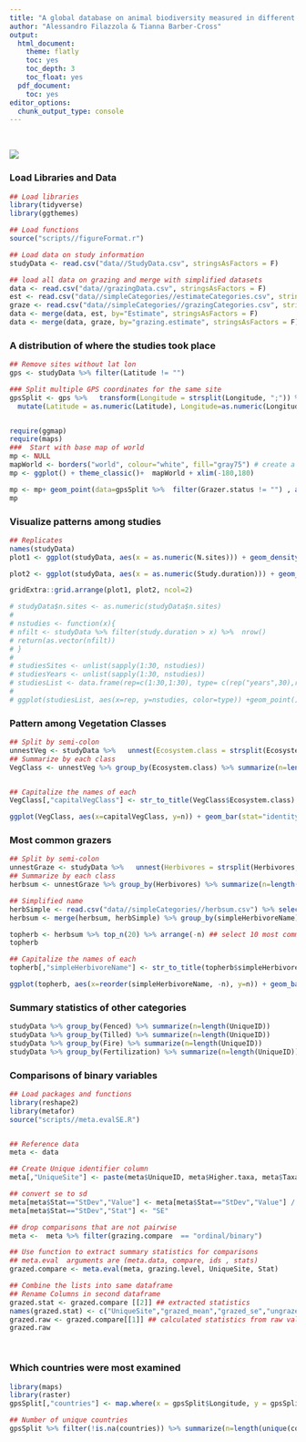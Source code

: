 ```yaml
---
title: "A global database on animal biodiversity measured in different grazing treatments"
author: "Alessandro Filazzola & Tianna Barber-Cross"
output:
  html_document:
    theme: flatly
    toc: yes
    toc_depth: 3
    toc_float: yes
  pdf_document:
    toc: yes
editor_options: 
  chunk_output_type: console
---
```

<br>  


![](./grazing.jpg)

### Load Libraries and Data
```r
## Load libraries
library(tidyverse)
library(ggthemes)

## Load functions
source("scripts//figureFormat.r")

## Load data on study information
studyData <- read.csv("data//StudyData.csv", stringsAsFactors = F)

## load all data on grazing and merge with simplified datasets
data <- read.csv("data//grazingData.csv", stringsAsFactors = F)
est <- read.csv("data//simpleCategories//estimateCategories.csv", stringsAsFactors = F)
graze <- read.csv("data//simpleCategories//grazingCategories.csv", stringsAsFactors = F)
data <- merge(data, est, by="Estimate", stringsAsFactors = F)
data <- merge(data, graze, by="grazing.estimate", stringsAsFactors = F)

```

### A distribution of where the studies took place
```r

## Remove sites without lat lon
gps <- studyData %>% filter(Latitude != "")

### Split multiple GPS coordinates for the same site
gpsSplit <- gps %>%   transform(Longitude = strsplit(Longitude, ";")) %>%   transform(Latitude = strsplit(Latitude, ";"))  %>%   unnest(Longitude, Latitude) %>% ## unnest lat/lon 
  mutate(Latitude = as.numeric(Latitude), Longitude=as.numeric(Longitude))


require(ggmap)
require(maps)
###  Start with base map of world
mp <- NULL
mapWorld <- borders("world", colour="white", fill="gray75") # create a layer of borders
mp <- ggplot() + theme_classic()+  mapWorld + xlim(-180,180)

mp <- mp+ geom_point(data=gpsSplit %>%  filter(Grazer.status != "") , aes(x=Longitude, y=Latitude, color=Grazer.status), size=2, pch=19) + scale_color_manual(values=c("#D55E00", "#E69F00", "#56B4E9","grey50")) + ylab("Latitude") + xlab("Longitude") 
mp

```


### Visualize patterns among studies
```r
## Replicates
names(studyData)
plot1 <- ggplot(studyData, aes(x = as.numeric(N.sites))) + geom_density(fill="Grey50") + theme_Publication() + xlab("Number of sites") + ylab("Frequency of studies") + scale_x_continuous(trans =  "log2")

plot2 <- ggplot(studyData, aes(x = as.numeric(Study.duration))) + geom_density(fill="Grey50") + theme_Publication() + xlab("Duration of study in years") + ylab("Frequency of studies")+ scale_x_continuous(trans =  "log2")

gridExtra::grid.arrange(plot1, plot2, ncol=2)

# studyData$n.sites <- as.numeric(studyData$n.sites)
# 
# nstudies <- function(x){
# nfilt <- studyData %>% filter(study.duration > x) %>%  nrow()
# return(as.vector(nfilt))
# }
# 
# studiesSites <- unlist(sapply(1:30, nstudies))
# studiesYears <- unlist(sapply(1:30, nstudies))
# studiesList <- data.frame(rep=c(1:30,1:30), type= c(rep("years",30),rep("sites",30)), nstudies = c(studiesYears, studiesSites))
# 
# ggplot(studiesList, aes(x=rep, y=nstudies, color=type)) +geom_point()
```

### Pattern among Vegetation Classes
```r
## Split by semi-colon
unnestVeg <- studyData %>%   unnest(Ecosystem.class = strsplit(Ecosystem.class, ";"))
## Summarize by each class
VegClass <- unnestVeg %>% group_by(Ecosystem.class) %>% summarize(n=length(Ecosystem.class)) %>% filter(!is.na(Ecosystem.class))


## Capitalize the names of each
VegClass[,"capitalVegClass"] <- str_to_title(VegClass$Ecosystem.class)

ggplot(VegClass, aes(x=capitalVegClass, y=n)) + geom_bar(stat="identity") + theme_Publication() + xlab("") + ylab("Number of studies") + coord_flip()

```

### Most common grazers
```r
## Split by semi-colon
unnestGraze <- studyData %>%   unnest(Herbivores = strsplit(Herbivores, ";"))
## Summarize by each class
herbsum <- unnestGraze %>% group_by(Herbivores) %>% summarize(n=length(Herbivores)) %>% filter(!is.na(Herbivores)) 

## Simplified name
herbSimple <- read.csv("data//simpleCategories//herbsum.csv") %>% select(-n)
herbsum <- merge(herbsum, herbSimple) %>% group_by(simpleHerbivoreName) %>% summarize(n=sum(n)) 

topherb <- herbsum %>% top_n(20) %>% arrange(-n) ## select 10 most commonly surveyed
topherb

## Capitalize the names of each
topherb[,"simpleHerbivoreName"] <- str_to_title(topherb$simpleHerbivoreName)

ggplot(topherb, aes(x=reorder(simpleHerbivoreName, -n), y=n)) + geom_bar(stat="identity") + theme_Publication() + xlab("") + ylab("Number of studies") + coord_flip()

```

### Summary statistics of other categories
```r
studyData %>% group_by(Fenced) %>% summarize(n=length(UniqueID))
studyData %>% group_by(Tilled) %>% summarize(n=length(UniqueID))
studyData %>% group_by(Fire) %>% summarize(n=length(UniqueID))
studyData %>% group_by(Fertilization) %>% summarize(n=length(UniqueID))

```

### Comparisons of binary variables
```r


## Load packages and functions
library(reshape2)
library(metafor)
source("scripts//meta.evalSE.R")


## Reference data
meta <- data

## Create Unique identifier column
meta[,"UniqueSite"] <- paste(meta$UniqueID, meta$Higher.taxa, meta$Taxa, meta$Estimate, meta$SiteID, sep="-")

## convert se to sd
meta[meta$Stat=="StDev","Value"] <- meta[meta$Stat=="StDev","Value"] / sqrt(as.numeric(meta[meta$Stat=="StDev","replicate"] ))
meta[meta$Stat=="StDev","Stat"] <- "SE"

## drop comparisons that are not pairwise
meta <-  meta %>% filter(grazing.compare  == "ordinal/binary")

## Use function to extract summary statistics for comparisons
## meta.eval  arguments are (meta.data, compare, ids , stats)
grazed.compare <- meta.eval(meta, grazing.level, UniqueSite, Stat)

## Combine the lists into same dataframe
## Rename Columns in second dataframe
grazed.stat <- grazed.compare [[2]] ## extracted statistics 
names(grazed.stat) <- c("UniqueSite","grazed_mean","grazed_se","ungrazed_mean","ungrazed_se","grazed_n","ungrazed_n") ## rename columns to match
grazed.raw <- grazed.compare[[1]] ## calculated statistics from raw values
grazed.raw

  
```


### Which countries were most examined
```r
library(maps)
library(raster)
gpsSplit[,"countries"] <- map.where(x = gpsSplit$Longitude, y = gpsSplit$Latitude)

## Number of unique countries
gpsSplit %>% filter(!is.na(countries)) %>% summarize(n=length(unique(countries)))

```




